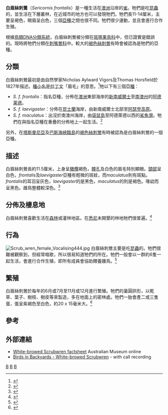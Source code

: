 {{Speciesbox
| taxon = Sericornis frontalis
| status = LC
| status_system = IUCN3.1 
| status_ref = <ref name=IUCN>{{IUCN2006|assessors=BirdLife International|year=2004|id=50856|title=Sericornis frontalis|downloaded=2006-05-12}}</ref>
| image = Scrub wren for wiki.jpg
| binomial_authority = ([[Nicholas_Aylward_Vigors|Vigors]] & [[Thomas_Horsfield|Horsfield]], 1827)
}}
'''白眉絲刺鶯'''（''Sericornis frontalis''）是一種生活在[[澳洲|澳洲]]沿岸的[[雀|雀]]。牠們是吃[[昆蟲|昆蟲]]的，並生活在下層叢林，在近城市的地方也可以發現牠們。牠們長11-14厘米，主要呈褐色，眼眉呈白色，三個[[亞種|亞種]]之間也很不同。牠們很少運動，並且會進行合作生殖。

根據[[鳥類DNA分類系統|鳥類DNA分類系統]]，白眉絲刺鶯被分類在[[斑啄果鳥科|斑啄果鳥科]]中，但已證實是錯誤的。現時將牠們分類在[[刺嘴鶯科|刺嘴鶯科]]中。較大的[[褐色絲刺鶯|褐色絲刺鶯]]有時會被認為是牠們的亞種。

==分類==
白眉絲刺鶯最初是由自然學家Nicholas Aylward Vigors及Thomas Horsfield於1827年描述。[[種小名|種小名]]是[[拉丁文|拉丁文]]「眉毛」的意思。<ref>{{cite book en | last = Simpson  | first = D.P.  | title = Cassell's Latin Dictionary  | publisher = Cassell Ltd.  | date = 1979   | edition = 5 | location = London  | pages = 883  | id = ISBN 0-304-52257-0}}</ref>牠以下有三個[[亞種|亞種]]：

* ''S. f. frontalis''：指名亞種，分佈在[[澳洲|澳洲]]東部海岸的[[新南威爾士|新南威爾士]]至[[南澳州|南澳州]]的[[阿德莱德|阿德莱德]]。
* ''S. f. laevigaster''：分佈在[[昆士蘭|昆士蘭]]海岸，由新南威爾士北部至[[阿瑟登高原|阿瑟登高原]]。
* ''S. f. maculatus''：出沒於南澳州海岸，由[[袋鼠島|袋鼠島]]至阿德萊德以西的[[鯊魚灣|鯊魚灣]]。牠們在與指名亞種在重疊的分佈地上一起生活。<ref>{{cite journal en |last=Condon |first=HT |year=1951 |title=Notes on the birds of South Australia: occurrence, distribution and taxonomy |journal=J. Aust. Ornithol. |volume=20 |pages=26–68}}</ref>

另外，在[[塔斯曼尼亞|塔斯曼尼亞]]及[[巴斯海峽臨島|巴斯海峽臨島]]的[[褐色絲刺鶯|褐色絲刺鶯]]有時被認為是白眉絲刺鶯的一個亞種。

==描述==
白眉絲刺鶯長約11.5厘米，上身呈[[橄欖|橄欖]]褐色，[[瞳孔|瞳孔]]及白色的眉毛特別顯眼。[[頸部|頸部]]呈白色，''frontalis''及''laevigaster''亞種有輕微的斑紋，而''maculatus''則有斑點。''frontalis''的耳羽呈灰色，''laevigaster''的是黑色，''maculatus''的則是褐色。喙幼而呈黑色。雌鳥整體較深色。<ref name = "Simpsday">{{cite book en | author = Simpson K, Day N, Trusler P  | title = Field Guide to the Birds of Australia | publisher = Viking O'Neil | date = 1993 | location = Ringwood, Victoria | pages = 392 | id = ISBN 0-670-90478-3}}</ref>

==分佈及棲息地==
白眉絲刺鶯喜歡生活在[[森林|森林]]或灌林地區。在[[悉尼|悉尼]]未開墾的林地牠們很普遍。<ref>{{cite book en |last=Roberts |first=Peter |title=Birdwatcher's Guide to the Sydney Region |year=1993|pages=p. 132 |publisher=Kangaroo Press |location=Kenthurst, New South Wales |isbn=0-86417-565-5}}</ref>

==行為==
[[File:Scrub_wren_female_Vocalising444.jpg|right]]
白眉絲刺鶯主要是吃[[昆蟲|昆蟲]]的。牠們很難被觀察到，但經常唱歌，所以很易知道牠們的所在。牠們一般會以一群約6隻一起生活，會進行合作生殖，即所有成員會協助餵養雛鳥。<ref>{{cite journal en |last=Bell |first=HL |year=1983 |title=Cooperative Breeding by the White-browed Scrubwren ''Sericornis frontalis'' |journal=Emu |volume=82 (supplement) |pages=315–16 |url=http://www.publish.csiro.au/?act=view_file&file_id=MU9820315s.pdf |format=PDF |accessdate=2007-10-21 |archive-date=2016-03-04 |archive-url=https://web.archive.org/web/20160304121406/http://www.publish.csiro.au/?act=view_file&file_id=MU9820315s.pdf |dead-url=no }}</ref>

==繁殖==
白眉絲刺鶯於每年的6月或7月至11月或12月進行繁殖。牠們的巢圓拱形，以乾草、葉子、樹枝、樹皮等來製造，多在地面上的密林處。牠們一胎會產二或三隻蛋，蛋呈紫褐色至白色，約20 x 15毫米大。<ref>{{cite book en | last = Beruldsen  | first = G  | title = Australian Birds: Their Nests and Eggs  | publisher = self  | date = 2003  | location = Kenmore Hills, Qld  | pages = p. 295-96 | doi = | id = ISBN 0-646-42798-9}}</ref>

==參考==
{{Reflist}}

==外部連結==
{{commons|Sericornis frontalis}}
*[http://www.amonline.net.au/factsheets/white_browed_scrubwren.htm White-browed Scrubwren factsheet] {{Wayback|url=http://www.amonline.net.au/factsheets/white_browed_scrubwren.htm |date=20070908063647 }} Australian Museum online
*[http://www.birdsinbackyards.net/finder/display.cfm?id=6 Birds in Backyards - White-browed Scrubwren] {{Wayback|url=http://www.birdsinbackyards.net/finder/display.cfm?id=6 |date=20090413101855 }} - with call recording
{{Taxonbar|from=Q997723}}

[[Category:刺嘴鶯科|B]]
[[Category:丝刺莺属|B]]
[[Category:1827年描述的鸟类|B]]